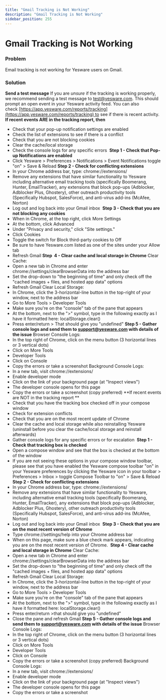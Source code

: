 ```yaml
---
title: "Gmail Tracking is Not Working"
description: "Gmail Tracking is Not Working"
sidebar_position: 255
---
```


# Gmail Tracking is Not Working

### Problem
Email tracking is not working for Yesware users on Gmail.
### Solution
**Send a test message**
If you are *unsure* if the tracking is working properly, we recommend sending a test message to [test@yesware.com](mailto:test@yesware.com). This should prompt an open event in your Yesware activity feed.
You can also check [https://app.yesware.com/reports/tracking](https://app.yesware.com/reports/tracking) to see if there is recent activity.
**If recent events ARE in the tracking report, then**
- Check that your pop-up notification settings are enabled
- Check the list of extensions to see if there is a conflict
- Check that you are not blocking cookies
- Clear the cache/local storage
- Check the console logs for any specific errors 
**Step 1 - Check that Pop-up Notifications are enabled**
- Click Yesware &gt; Preferences &gt; Notifications &gt; Event Notifications toggle "on" &gt; Save &amp; Reload
**Step 2 - Check for conflicting extensions**
- In your Chrome address bar, type: chrome://extensions/ 
- Remove any extensions that have similar functionality to Yesware including alternative email tracking tools (specifically Boomerang, Hunter, EmailTracker), any extensions that block pop-ups (Adblocker, Adblocker Plus, Ghostery), other outreach productivity tools (Specifically Hubspot, SalesForce), and anti-virus add-ins (McAfee, Norton)
- Log out and log back into your Gmail inbox 
**Step 3 - Check that you are not blocking any cookies**
- When in Chrome, at the top right, click More Settings
- At the bottom, click Advanced
- Under "Privacy and security," click "Site settings."
- Click Cookies
- Toggle the switch for Block third-party cookies to Off
- Be sure to have Yesware.com listed as one of the sites under your Allow tab
- Refresh Gmail
**Step  4 - Clear cache and local storage in Chrome**
Clear Cache:
- Open a new tab in Chrome and enter chrome://settings/clearBrowserData into the address bar
- Set the drop-down to "the beginning of time" and only check off the "cached images + files, and hosted app data" options
- Refresh Gmail
Clear Local Storage:
- In Chrome, click the 3-horizontal-line button in the top-right of your window, next to the address bar
- Go to More Tools &gt; Developer Tools
- Make sure you're on the "console" tab of the pane that appears
- At the bottom, next to the "&gt;" symbol, type in the following exactly as I have it formatted here: localStorage.clear()
- Press enter/return &gt; That should give you "undefined"
**Step 5 - Gather console logs and send them to support@yesware.com with details of the issue**
Browser Console Logs:
- In the top right of Chrome, click on the menu button (3 horizontal lines or 3 vertical dots)
- Click on More Tools
- Developer Tools
- Click on Console
- Copy the errors or take a screenshot
Background Console Logs:
- In a new tab, visit chrome://extensions/
- Enable developer mode
- Click on the link of your background page (at "Inspect views")
- The developer console opens for this page
- Copy the errors or take a screenshot (copy preferred)
**If recent events are NOT in the tracking report **
- Check that you have the tracking box checked off in your compose window
- Check for extension conflicts
- Check that you are on the most recent update of Chrome
- Clear the cache and local storage while also reinstalling Yesware (uninstall before you clear the cache/local storage and reinstall afterwards)
- Gather console logs for any specific errors or for escalation 
**Step 1 - Check that tracking box is checked**
- Open a compose window and see that the box is checked at the bottom of the window
- If you are not seeing these options in your compose window toolbar, please see that you have enabled the Yesware compose toolbar "on" in your Yesware preferences by clicking the Yesware icon in your toolbar &gt; Preferences &gt; Inbox &gt; toggle Compose Toolbar to "on" &gt; Save &amp; Reload
**Step 2 - Check for conflicting extensions**
- In your Chrome address bar, type: chrome://extensions/
- Remove any extensions that have similar functionality to Yesware, including alternative email tracking tools (specifically Boomerang, Hunter, EmailTracker), any extensions that block pop-ups (Adblocker, Adblocker Plus, Ghostery), other outreach productivity tools (Specifically Hubspot, SalesForce), and anti-virus add-ins (McAfee, Norton)
- Log out and log back into your Gmail inbox 
**Step 3 - Check that you are on the most recent version of Chrome**
- Type chrome://settings/help into your Chrome address bar 
- When on this page, make sure a blue check mark appears, indicating you are on the most recent version of Chrome. 
**Step 4 - Clear cache and local storage in Chrome**
Clear Cache:
- Open a new tab in Chrome and enter chrome://settings/clearBrowserData into the address bar
- Set the drop-down to "the beginning of time" and only check off the "cached images + files, and hosted app data" options
- Refresh Gmail
Clear Local Storage:
- In Chrome, click the 3-horizontal-line button in the top-right of your window, next to the address bar
- Go to More Tools &gt; Developer Tools
- Make sure you're on the "console" tab of the pane that appears
- At the bottom, next to the "&gt;" symbol, type in the following exactly as I have it formatted here: localStorage.clear()
- Press enter/return &gt;that should give you "undefined"
- Close the pane and refresh Gmail
**Step 5 - Gather console logs and send them to support@yesware.com with details of the issue**
Browser Console Logs:
- In the top right of Chrome, click on the menu button (3 horizontal lines or 3 vertical dots)
- Click on More Tools
- Developer Tools
- Click on Console
- Copy the errors or take a screenshot (copy preferred)
Background Console Logs:
- In a new tab, visit chrome://extensions/
- Enable developer mode
- Click on the link of your background page (at "Inspect views")
- The developer console opens for this page
- Copy the errors or take a screenshot